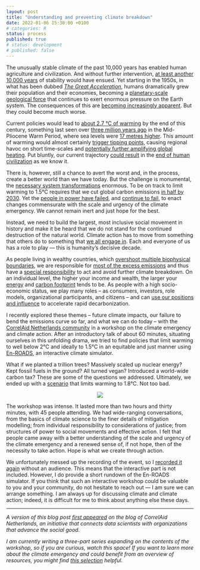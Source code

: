 ```yaml
---
layout: post
title: "Understanding and preventing climate breakdown"
date: 2022-01-06 15:30:00 +0100
# categories: R
status: process
published: true
# status: development
# published: false
---
```


The unusually stable climate of the past 10,000 years has enabled human agriculture and civilization. And without further intervention, [at least another 10,000 years](https://www.science.org/doi/abs/10.1126/science.1076120) of stability would have ensued. Yet starting in the 1950s, in what has been dubbed [*The Great Acceleration*](https://journals.sagepub.com/doi/10.1177/2053019614564785), humans dramatically grew their population and their economies, becoming a [planetary-scale geological force](https://www.goodreads.com/book/show/36004703-the-human-planet) that continues to exert enormous pressure on the Earth system. The consequences of this are [becoming increasingly apparent](https://www.nytimes.com/interactive/2021/12/13/opinion/climate-change-effects-countries.html). But they could become much worse.

Current policies would lead to [about 2.7 °C of warming](https://climateactiontracker.org/publications/glasgows-2030-credibility-gap-net-zeros-lip-service-to-climate-action/) by the end of this century, something last seen over [three million years ago](https://www.pnas.org/content/115/52/13288) in the Mid-Pliocene Warm Period, where sea levels were [17 metres higher](https://www.nature.com/articles/s41586-019-1543-2). This amount of warming would almost certainly [trigger tipping points](https://www.carbonbrief.org/explainer-nine-tipping-points-that-could-be-triggered-by-climate-change), causing regional havoc on short time-scales and [potentially further amplifying global heating](https://www.pnas.org/content/115/33/8252). Put bluntly, our current trajectory [could result](https://theecologist.org/2019/jan/03/its-nonlinearity-stupid) in the [end of human civilization](https://www.goodreads.com/en/book/show/19145016-the-collapse-of-western-civilization) as we know it.

There is, however, still a chance to avert the worst and, in the process, create a better world than we have today. But the challenge is monumental, the [necessary system transformations](https://www.wri.org/research/state-climate-action-2021) enormous. To be on track to limit warming to 1.5°C requires that we cut global carbon emissions [in half by 2030](https://www.science.org/doi/10.1126/science.aah3443). Yet the [people in power have failed](https://www.annualreviews.org/doi/abs/10.1146/annurev-environ-012220-011104), and [continue to fail](https://climateactiontracker.org/countries/), to enact changes commensurate with the scale and urgency of the climate emergency. We cannot remain inert and just hope for the best.

Instead, we need to build the largest, most inclusive social movement in history and make it be heard that we do not stand for the continued destruction of the natural world. Climate action has to move from something that others do to something that [we all engage in](https://twitter.com/climatehuman/status/1315065413500166144). Each and everyone of us has a role to play — this is humanity’s decisive decade.

As people living in wealthy countries, which [overshoot multiple biophysical boundaries](https://www.nature.com/articles/s41893-021-00799-z), we are responsible for [most of the excess emissions](https://www.sciencedirect.com/science/article/pii/S2542519620301960) and thus have a [special responsibility](https://www.carbonbrief.org/in-depth-qa-what-is-climate-justice) to act and avoid further climate breakdown. On an individual level, the higher your income and wealth, the larger your [energy](https://www.nature.com/articles/s41560-020-0579-8) and [carbon footprint](https://www.ecoequity.org/wp-content/uploads/2020/12/GAP-graphic.png) tends to be. As people with a high socio-economic status, we play many roles – as consumers, investors, role models, organizational participants, and citizens – and can [use our positions and influence](https://www.nature.com/articles/s41560-021-00900-y) to accelerate rapid decarbonization.

I recently explored these themes – future climate impacts, our failure to bend the emissions curve so far, and what we can do today – with the [CorrelAid Netherlands community](https://www.meetup.com/DataForGood-CorrelAid-X-Netherlands/) in a workshop on the climate emergency and climate action. After an introductory talk of about 60 minutes, situating ourselves in this unfolding drama, we tried to find policies that limit warming to well below 2°C and ideally to 1.5°C in an equitable and just manner using [En-ROADS](https://en-roads.climateinteractive.org/scenario.html?v=21.12.0), an interactive climate simulator.

What if we planted a trillion trees? Massively scaled up nuclear energy? Kept fossil fuels in the ground? All turned vegan? Introduced a world-wide carbon tax? These are some of the questions we addressed. Ultimately, we ended up with a [scenario](https://en-roads.climateinteractive.org/scenario.html?v=21.12.0&p196=50&p198=50&p200=50&p16=-0.03&p35=2&p39=50&p47=5&p53=50&p57=-10&p209=1&p60=-80&p61=-50&p254=2021&p65=30&p218=5&p208=2&p68=10&p70=50) that limits warming to 1.8°C. Not too bad.

<div style='text-align: center;'>
  <img src="../assets/img/En-ROADS-Scenario.png" />
</div>

The workshop was intense. It lasted more than two hours and thirty minutes, with 45 people attending. We had wide-ranging conversations, from the basics of climate science to the finer details of mitigation modelling; from individual responsibility to considerations of justice; from structures of power to social movements and effective action. I felt that people came away with a better understanding of the scale and urgency of the climate emergency and a renewed sense of, if not hope, then of the necessity to take action. Hope is what we create through action.

We unfortunately messed up the recording of the event, so I [recorded it again](https://twitter.com/fdabl/status/1465313483759796231) without an audience. This means that the interactive part is not included. However, I do provide a short rundown of the En-ROADS simulator. If you think that such an interactive workshop could be valuable to you and your community, do not hesitate to reach out — I am sure we can arrange something. I am always up for discussing climate and climate action; indeed, it is difficult for me to think about anything else these days.

---
*A version of this blog post [first appeared](https://correlaid.nl/blog/climate-action/) on the blog of CorrelAid Netherlands, an initiative that connects data scientists with organizations that advance the social good.*

*I am currently writing a three-part series expanding on the contents of the workshop, so if you are curious, watch this space! If you want to learn more about the climate emergency and could benefit from an overview of resources, you might find [this selection](https://fabiandablander.com/menu/climate.html) helpful.*
